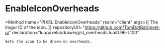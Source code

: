 
# EnableIconOverheads
<Method
	name="PIXEL.EnableIconOverheads"
	realm="client"
	args={[
		<Argument type="string" name="icon">The Imgur ID of the icon.</Argument>
	]}
	repositoryUrl="https://github.com/TomDotBat/pixel-ui"
	declaration="lua/pixelui/drawing/cl_overheads.lua#L96-L100"
>
	Sets the icon to be drawn on overheads.
</Method>